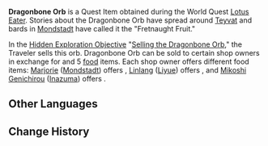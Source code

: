 {{Item Infobox
|id           = 100945
|image        = Item Dragonbone Orb.png
|type         = Quest Items
|description  = The fruit of the Dragonbone Flower, created via the use of the Waters of Lethe. It is said to sweep one's worries away and bring peace. Giving up your objectives, forsaking desire, and becoming content and satisfied... Is that not happiness?
|source1      = [[Lotus Eater]]
}}
'''Dragonbone Orb''' is a Quest Item obtained during the World Quest [[Lotus Eater]]. Stories about the Dragonbone Orb have spread around [[Teyvat]] and bards in [[Mondstadt]] have called it the "Fretnaught Fruit."

In the [[Hidden Exploration Objective]] "[[Selling the Dragonbone Orb]]," the Traveler sells this orb. Dragonbone Orb can be sold to certain shop owners in exchange for {{Item|Mora|24|x=80,000}} and 5 [[food]] items. Each shop owner offers different food items: [[Marjorie]] ([[Mondstadt]]) offers {{Item|Moon Pie|24|x=5}}, [[Linlang]] ([[Liyue]]) offers {{Item|Bountiful Year|24|x=5}}, and [[Mikoshi Genichirou]] ([[Inazuma]]) offers {{Item|Sashimi Platter|24|x=5}}.

==Other Languages==
{{Other Languages
|en      = Dragonbone Orb
|zhs     = 龙骨花凝珠
|zhs_rm  = Lónggǔ-huā Níng Zhū
|zht     = 龍骨花凝珠
|zht_rm  = Lónggǔ-huā Níng Zhū
|zh_tl   = Dragonbone Flower Condensed Pearl
|ja      = 龍骨花の露玉
|ja_rm   = Ryuukotsuka no Rogyoku{{Assumed}}
|ja_tl   = 
|ko      = 용 뼈의 꽃 결정
|ko_rm   = Yong Ppyeo-ui Kkot Gyeoljeong
|ko_tl   = Flower Crystal of DragonBone
|es      = Condensado dragohueso
|es_tl   = Condensed Dragonbone
|fr      = Orbe d'os-dragon
|fr_tl   = Dragonbone Orb
|ru      = Жемчужина Драконьего цветка
|ru_tl   = 
|th      = Dragonbone Orb
|vi      = Ngọc Long Cốt
|vi_tl   = Dragonbone Gem
|de      = Perle der Drachenknochenblume
|de_tl   = Pearl of the Dragonbone Flower
|id      = Dragonbone Orb
|pt      = Pérola Osso de Dragão
|pt_tl   = 
}}

==Change History==
{{Change History|2.4}}